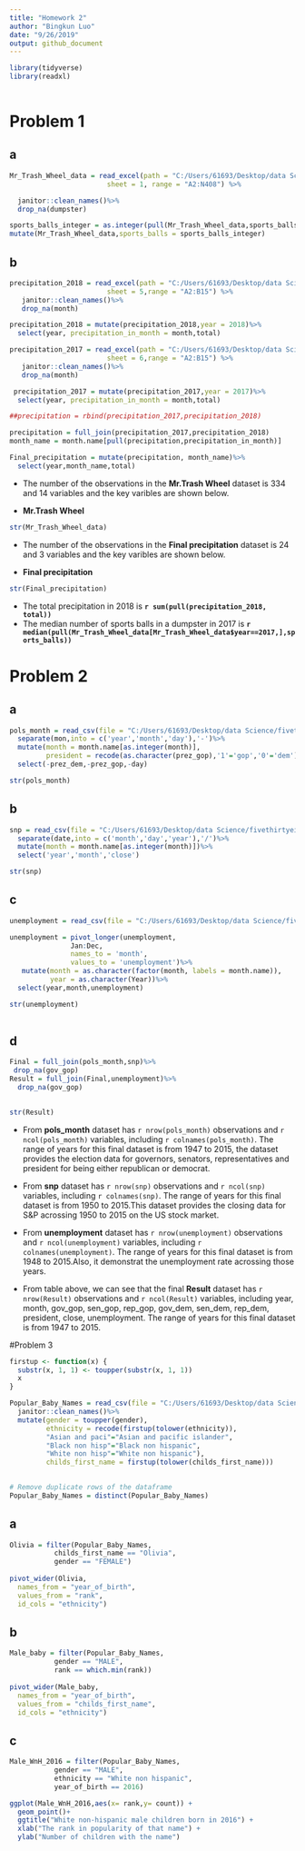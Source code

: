 ```yaml
---
title: "Homework 2"
author: "Bingkun Luo"
date: "9/26/2019"
output: github_document
---
```



```r
library(tidyverse)
library(readxl)
 
```

# Problem 1
## a
```r
Mr_Trash_Wheel_data = read_excel(path = "C:/Users/61693/Desktop/data Science/P8105_Hw2_bl2789/Trash-Wheel-Collection-Totals-8-6-19.xlsx",
                        sheet = 1, range = "A2:N408") %>%

  janitor::clean_names()%>%
  drop_na(dumpster)

sports_balls_integer = as.integer(pull(Mr_Trash_Wheel_data,sports_balls))  
mutate(Mr_Trash_Wheel_data,sports_balls = sports_balls_integer)
```
## b
```r
precipitation_2018 = read_excel(path = "C:/Users/61693/Desktop/data Science/P8105_Hw2_bl2789/Trash-Wheel-Collection-Totals-8-6-19.xlsx",
                        sheet = 5,range = "A2:B15") %>%
   janitor::clean_names()%>%
   drop_na(month)

precipitation_2018 = mutate(precipitation_2018,year = 2018)%>%
  select(year, precipitation_in_month = month,total)

```


```r
precipitation_2017 = read_excel(path = "C:/Users/61693/Desktop/data Science/P8105_Hw2_bl2789/Trash-Wheel-Collection-Totals-8-6-19.xlsx",
                        sheet = 6,range = "A2:B15") %>%
   janitor::clean_names()%>%
   drop_na(month)

 precipitation_2017 = mutate(precipitation_2017,year = 2017)%>%
  select(year, precipitation_in_month = month,total) 
```

```r
##precipitation = rbind(precipitation_2017,precipitation_2018)

precipitation = full_join(precipitation_2017,precipitation_2018)
month_name = month.name[pull(precipitation,precipitation_in_month)]

Final_precipitation = mutate(precipitation, month_name)%>%
  select(year,month_name,total)

```
* The number of the observations in the **Mr.Trash Wheel** dataset is 334 and 14 variables and the key varibles are shown below.

* **Mr.Trash Wheel**
```r
str(Mr_Trash_Wheel_data)
```
* The number of the observations in the **Final precipitation** dataset is 24 and 3 variables and the key varibles are shown below.

* **Final precipitation**
```r
str(Final_precipitation)
```
* The total precipitation in 2018 is **`r sum(pull(precipitation_2018, total))`**
* The median number of sports balls in a dumpster in 2017 is **`r median(pull(Mr_Trash_Wheel_data[Mr_Trash_Wheel_data$year==2017,],sports_balls))`**

# Problem 2
## a
```r
pols_month = read_csv(file = "C:/Users/61693/Desktop/data Science/fivethirtyeight_datasets/pols-month.csv")%>% 
  separate(mon,into = c('year','month','day'),'-')%>% 
  mutate(month = month.name[as.integer(month)],
         president = recode(as.character(prez_gop),'1'='gop','0'='dem'))%>%
  select(-prez_dem,-prez_gop,-day)

str(pols_month)

```

## b
```r
snp = read_csv(file = "C:/Users/61693/Desktop/data Science/fivethirtyeight_datasets/snp.csv")%>% 
  separate(date,into = c('month','day','year'),'/')%>%
  mutate(month = month.name[as.integer(month)])%>%
  select('year','month','close')

str(snp)
```

## c
```r
unemployment = read_csv(file = "C:/Users/61693/Desktop/data Science/fivethirtyeight_datasets/unemployment.csv")

unemployment = pivot_longer(unemployment,
               Jan:Dec,
               names_to = 'month',
               values_to = 'unemployment')%>% 
   mutate(month = as.character(factor(month, labels = month.name)),
          year = as.character(Year))%>%
  select(year,month,unemployment)

str(unemployment)
  
```
## d
```r

Final = full_join(pols_month,snp)%>%
 drop_na(gov_gop)
Result = full_join(Final,unemployment)%>%
  drop_na(gov_gop)
 

str(Result)
```
* From **pols_month** dataset has `r nrow(pols_month)` observations and `r ncol(pols_month)` variables, including `r colnames(pols_month)`. The range of years for this final dataset is from 1947 to 2015, the dataset provides the election data for governors, senators, representatives and president for being either republican or democrat.
* From **snp** dataset has `r nrow(snp)` observations and `r ncol(snp)` variables, including `r colnames(snp)`. The range of years for this final dataset is from 1950 to 2015.This dataset provides the closing data for S&P acrossing 1950 to 2015 on the US stock market.
* From **unemployment** dataset has `r nrow(unemployment)` observations and `r ncol(unemployment)` variables, including `r colnames(unemployment)`. The range of years for this final dataset is from 1948 to 2015.Also, it demonstrat the unemployment rate acrossing those years.

* From table above, we can see that the final **Result** dataset has `r nrow(Result)` observations and `r ncol(Result)` variables, including year, month, gov_gop, sen_gop, rep_gop, gov_dem, sen_dem, rep_dem, president, close, unemployment. The range of years for this final dataset is from 1947 to 2015.

#Problem 3

```r
firstup <- function(x) {
  substr(x, 1, 1) <- toupper(substr(x, 1, 1))
  x
}

Popular_Baby_Names = read_csv(file = "C:/Users/61693/Desktop/data Science/P8105_Hw2_bl2789/Popular_Baby_Names.csv")%>%
  janitor::clean_names()%>%
  mutate(gender = toupper(gender),
         ethnicity = recode(firstup(tolower(ethnicity)),
         "Asian and paci"="Asian and pacific islander",
         "Black non hisp"="Black non hispanic",
         "White non hisp"="White non hispanic"),
         childs_first_name = firstup(tolower(childs_first_name)))
  

# Remove duplicate rows of the dataframe
Popular_Baby_Names = distinct(Popular_Baby_Names)


```
## a
```r
Olivia = filter(Popular_Baby_Names,
           childs_first_name == "Olivia",
           gender == "FEMALE")
 
pivot_wider(Olivia, 
  names_from = "year_of_birth", 
  values_from = "rank",
  id_cols = "ethnicity")

```

## b
```r
Male_baby = filter(Popular_Baby_Names,
           gender == "MALE",
           rank == which.min(rank))
 
pivot_wider(Male_baby, 
  names_from = "year_of_birth", 
  values_from = "childs_first_name",
  id_cols = "ethnicity")
```

## c
```r

Male_WnH_2016 = filter(Popular_Baby_Names,
           gender == "MALE",
           ethnicity == "White non hispanic",
           year_of_birth == 2016)

ggplot(Male_WnH_2016,aes(x= rank,y= count)) + 
  geom_point()+
  ggtitle("White non-hispanic male children born in 2016") +
  xlab("The rank in popularity of that name") + 
  ylab("Number of children with the name")

```


